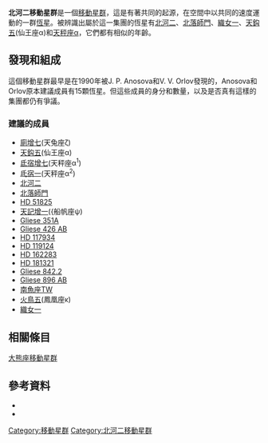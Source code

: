 '''北河二移動星群'''是一個[[星協|移動星群]]，這是有著共同的起源，在空間中以共同的速度運動的一群[[恆星|恆星]]。被辨識出屬於這一集團的恆星有[[北河二|北河二]]、[[北落師門|北落師門]]、[[織女一|織女一]]、[[天鈎五|天鈎五]](仙王座α)和[[天秤座α|天秤座α]]，它們都有相似的年齡。

== 發現和組成 ==
這個移動星群最早是在1990年被J. P. Anosova和V. V. Orlov發現的，Anosova和Orlov原本建議成員有15顆恆星。但這些成員的身分和數量，以及是否真有這樣的集團都仍有爭議。

=== 建議的成員 ===
*[[廁增七|廁增七]](天兔座ζ)
*[[天鈎五|天鈎五]](仙王座α)
*[[天秤座α|氐宿增七]](天秤座α<sup>1</sup>)
*[[天秤座α|氐宿一]](天秤座α<sup>2</sup>)
*[[北河二|北河二]]
*[[北落師門|北落師門]]
*[[HD_51825|HD 51825]]
*[[天記增一|天記增一]]({船帆座ψ)
*[[Gliese_351A|Gliese 351A]]
*[[Gliese_426_AB|Gliese 426 AB]]
*[[HD_117934|HD 117934]]
*[[HD_119124|HD 119124]]
*[[HD_162283|HD 162283]]
*[[HD_181321|HD 181321]]
*[[Gliese_842.2|Gliese 842.2]]
*[[Gliese_896_AB|Gliese 896 AB]]
*[[南魚座TW|南魚座TW]]
*[[火鳥五|火鳥五]](鳳凰座κ)
*[[織女一|織女一]]

== 相關條目 ==
[[大熊座移動星群|大熊座移動星群]]

== 參考資料 ==
*{{cite journal
 | author = J. P. Anosova
 | coauthors = V. V. Orlov
 | title = The dynamical evolution of the nearby multiple stellar systems ADS 48, ADS 6175 (Alpha Geminorum = Castor), Alpha Centauri, and ADS 9909 (Xi Scorpii)
 | journal = Astronomy & Astrophysics
 | volume = 252
 | pages = 123–126
 | url = http://cdsads.u-strasbg.fr/cgi-bin/nph-bib_query?bibcode=1991A%26A...252..123A
 | accessdate = 2007-01-11
 | date = December 1991
 }}{{Dead link}}
*{{cite journal
 | author = D. Barrado y Navascues
 | year = 1998
 | title = The Castor Moving Group: The age of Fomalhaut and Vega
 | journal = Astronomy & Astrophysics
 | volume = 339
 | pages = 831–839
 | url = http://arxiv.org/abs/astro-ph/9905243
 | accessdate = 2007-01-11
 | archive-date = 2016-08-04
 | archive-url = https://web.archive.org/web/20160804101644/https://arxiv.org/abs/astro-ph/9905243
 | dead-url = no
 }}

[[Category:移動星群|Category:移動星群]]
[[Category:北河二移動星群|Category:北河二移動星群]]